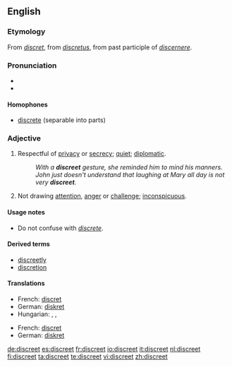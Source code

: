 ==English==

===Etymology===
From {{OF.}} ''[[discret]]'', from {{L.}} ''[[discretus]]'', from past participle of ''[[discernere]]''.

===Pronunciation===
*{{audio|en-us-discreet.ogg|Audio (US)}}
* {{rhymes|iːt}}

====Homophones====
* [[discrete]] (separable into parts)

===Adjective===
{{en-adj}}

# Respectful of [[privacy]] or [[secrecy]]; [[quiet]]; [[diplomatic]]. 
#: ''With a '''discreet''' gesture, she reminded him to mind his manners.''
#: ''John just doesn't understand that laughing at Mary all day is not very '''discreet'''.''
# Not drawing [[attention]], [[anger]] or [[challenge]]; [[inconspicuous]].

====Usage notes====
*Do not confuse with ''[[discrete]]''.

====Derived terms====
*[[discreetly]]
*[[discretion]]

====Translations====
{{trans-top|respectful of privacy or secrecy; quiet; diplomatic}}
*French: [[discret]]
*German: [[diskret#German|diskret]]
*Hungarian: {{t|hu|diszkrét}}, {{t|hu|tapintatos}}, {{t|hu|titoktartó}}
{{trans-mid}}
{{trans-bottom}}

{{trans-top|not drawing attention, anger or challenge; inconspicuous}}
*French: [[discret]]
*German: [[diskret#German|diskret]]
{{trans-mid}}
{{trans-bottom}}

[[de:discreet]]
[[es:discreet]]
[[fr:discreet]]
[[io:discreet]]
[[it:discreet]]
[[nl:discreet]]
[[fi:discreet]]
[[ta:discreet]]
[[te:discreet]]
[[vi:discreet]]
[[zh:discreet]]